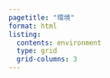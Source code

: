 ```yaml
---
pagetitle: "環境"
format: html
listing:
  contents: environment
  type: grid
  grid-columns: 3
---
```

